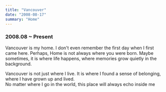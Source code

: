 ```yaml
---
title: "Vancouver"
date: "2008-08-17"
summary: "Home"
---
```


### 2008.08 ~ Present

Vancouver is my home. I don't even remember the first day when I first came here.
Perhaps, Home is not always where you were born. Maybe sometimes, it is where life happens, where memories grow quietly in the background.

Vancouver is not just where I live. It is where I found a sense of belonging, where I have grown up and lived.  
No matter where I go in the world, this place will always echo inside me

<div className="mx-auto max-w-lg">
  <BlurImage
    url="https://storage.googleapis.com/jaeungkim/blog/personal/2008-home/van112.jpg"
    alt="vancouver-home-112"
  />
  <BlurImage
    url="https://storage.googleapis.com/jaeungkim/blog/personal/2008-home/van141.jpg"
    alt="vancouver-home-141"
  />
  <BlurImage
    url="https://storage.googleapis.com/jaeungkim/blog/personal/2008-home/van148.JPG"
    alt="vancouver-home-148"
  />
  <BlurImage
    url="https://storage.googleapis.com/jaeungkim/blog/personal/2008-home/van149.JPG"
    alt="vancouver-home-149"
  />
  <BlurImage
    url="https://storage.googleapis.com/jaeungkim/blog/personal/2008-home/van150.JPG"
    alt="vancouver-home-150"
  />
  <BlurImage
    url="https://storage.googleapis.com/jaeungkim/blog/personal/2008-home/van152.JPG"
    alt="vancouver-home-152"
  />
  <BlurImage
    url="https://storage.googleapis.com/jaeungkim/blog/personal/2008-home/van61.jpeg"
    alt="vancouver-home-61"
  />
  <BlurImage
    url="https://storage.googleapis.com/jaeungkim/blog/personal/2008-home/van55.jpeg"
    alt="vancouver-home-55"
  />
  <BlurImage
    url="https://storage.googleapis.com/jaeungkim/blog/personal/2008-home/van43.jpeg"
    alt="vancouver-home-43"
  />
  <BlurImage
    url="https://storage.googleapis.com/jaeungkim/blog/personal/2008-home/van44.jpeg"
    alt="vancouver-home-44"
  />
</div>
